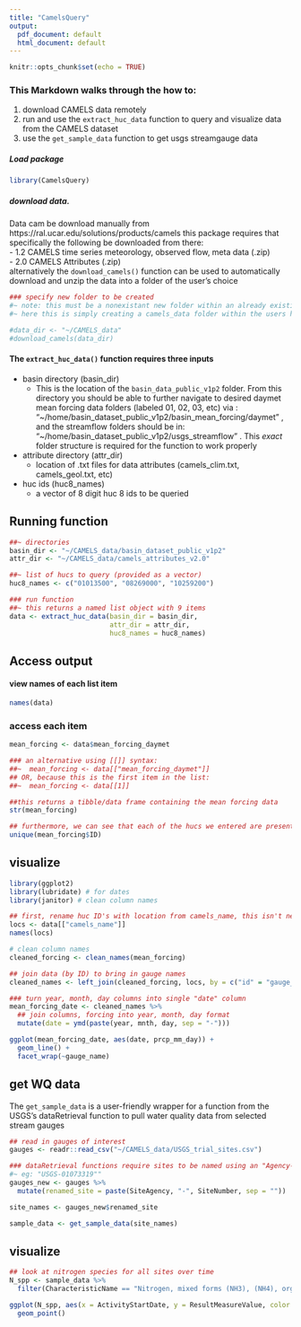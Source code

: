 ```yaml
---
title: "CamelsQuery"
output:
  pdf_document: default
  html_document: default
---
```


```r
knitr::opts_chunk$set(echo = TRUE)
```

### This Markdown walks through the how to:  
1. download CAMELS data remotely
2. run and use the `extract_huc_data` function to query and visualize data from the CAMELS dataset
3. use the `get_sample_data` function to get usgs streamgauge data
  
    


##### Load package
```r
library(CamelsQuery)
```
  
##### download data.
Data cam be download manually from https://ral.ucar.edu/solutions/products/camels this package requires that specifically the following be downloaded from there:  
- 1.2	CAMELS time series meteorology, observed flow, meta data (.zip)  
- 2.0	CAMELS Attributes (.zip)   
alternatively the `download_camels()` function can be used to automatically download and unzip the data into a folder of the user's choice

```r
### specify new folder to be created
#~ note: this must be a nonexistant new folder within an already existing folder:
#~ here this is simply creating a camels_data folder within the users home directory

#data_dir <- "~/CAMELS_data"
#download_camels(data_dir)
```
  
  
  
#### The `extract_huc_data()` function requires three inputs  
* basin directory (basin_dir)  
  + This is the location of the `basin_data_public_v1p2` folder. From this directory you should be able to further navigate to desired daymet mean forcing data folders (labeled 01, 02, 03, etc) via : "~/home/basin_dataset_public_v1p2/basin_mean_forcing/daymet" , and the streamflow folders should be in: "~/home/basin_dataset_public_v1p2/usgs_streamflow" . This *exact* folder structure is required for the function to work properly  
* attribute directory (attr_dir)  
  + location of .txt files for data attributes (camels_clim.txt, camels_geol.txt, etc)  
* huc ids (huc8_names)  
  + a vector of 8 digit huc 8 ids to be queried  

  
## Running function  

```r
##~ directories
basin_dir <- "~/CAMELS_data/basin_dataset_public_v1p2"
attr_dir <- "~/CAMELS_data/camels_attributes_v2.0"

##~ list of hucs to query (provided as a vector)
huc8_names <- c("01013500", "08269000", "10259200")

### run function
##~ this returns a named list object with 9 items
data <- extract_huc_data(basin_dir = basin_dir, 
                         attr_dir = attr_dir, 
                         huc8_names = huc8_names)
```
 
\newpage

## Access output   
  
#### view names of each list item
```r
names(data)
```
    
### access each item
```r

mean_forcing <- data$mean_forcing_daymet

### an alternative using [[]] syntax: 
##~  mean_forcing <- data[["mean_forcing_daymet"]]
## OR, because this is the first item in the list:
##~  mean_forcing <- data[[1]]

##this returns a tibble/data frame containing the mean forcing data
str(mean_forcing) 


```
  
  
```r
## furthermore, we can see that each of the hucs we entered are present
unique(mean_forcing$ID)
```

\newpage

## visualize
```r
library(ggplot2)
library(lubridate) # for dates
library(janitor) # clean column names

## first, rename huc ID's with location from camels_name, this isn't necessary, but makes for more informative labels
locs <- data[["camels_name"]]
names(locs)

# clean column names
cleaned_forcing <- clean_names(mean_forcing)

## join data (by ID) to bring in gauge names
cleaned_names <- left_join(cleaned_forcing, locs, by = c("id" = "gauge_id"))

### turn year, month, day columns into single "date" column
mean_forcing_date <- cleaned_names %>%
  ## join columns, forcing into year, month, day format
  mutate(date = ymd(paste(year, mnth, day, sep = "-")))

ggplot(mean_forcing_date, aes(date, prcp_mm_day)) +
  geom_line() +
  facet_wrap(~gauge_name)

```


## get WQ data

The `get_sample_data` is a user-friendly wrapper for a function from the USGS's dataRetrieval function to pull water quality data from selected stream gauges
```r
## read in gauges of interest
gauges <- readr::read_csv("~/CAMELS_data/USGS_trial_sites.csv")

### dataRetrieval functions require sites to be named using an "Agency-Site#" format, this code reformats the trial sites csv into this format
#~ eg: "USGS-01073319""
gauges_new <- gauges %>% 
  mutate(renamed_site = paste(SiteAgency, "-", SiteNumber, sep = ""))

site_names <- gauges_new$renamed_site

sample_data <- get_sample_data(site_names)
```

## visualize
```r
## look at nitrogen species for all sites over time
N_spp <- sample_data %>% 
  filter(CharacteristicName == "Nitrogen, mixed forms (NH3), (NH4), organic, (NO2) and (NO3)")

ggplot(N_spp, aes(x = ActivityStartDate, y = ResultMeasureValue, color = MonitoringLocationIdentifier)) +
  geom_point()
```















